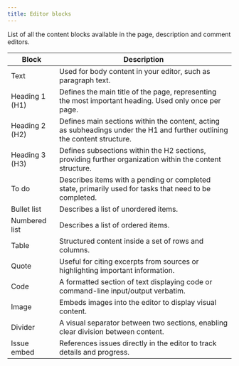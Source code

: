 ```yaml
---
title: Editor blocks
---
```


List of all the content blocks available in the page, description and comment editors.

| Block         | Description                                                                                                                      |
|---------------|----------------------------------------------------------------------------------------------------------------------------------|
| Text          | Used for body content in your editor, such as paragraph text.                                                                   |
| Heading 1 (H1)| Defines the main title of the page, representing the most important heading. Used only once per page.                           |
| Heading 2 (H2)| Defines main sections within the content, acting as subheadings under the H1 and further outlining the content structure.      |
| Heading 3 (H3)| Defines subsections within the H2 sections, providing further organization within the content structure.                         |
| To do         | Describes items with a pending or completed state, primarily used for tasks that need to be completed.                           |
| Bullet list   | Describes a list of unordered items.                                                                                            |
| Numbered list | Describes a list of ordered items.                                                                                               |
| Table         | Structured content inside a set of rows and columns.                                                                            |
| Quote         | Useful for citing excerpts from sources or highlighting important information.                                                    |
| Code          | A formatted section of text displaying code or command-line input/output verbatim.                                               |
| Image         | Embeds images into the editor to display visual content.                                                                         |
| Divider       | A visual separator between two sections, enabling clear division between content.                                                |
| Issue embed   | References issues directly in the editor to track details and progress.                                                          |
